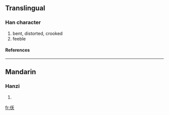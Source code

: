 ==Translingual==
===Han character===
{{Han char|rad=人|as=04|sn=6|four=|canj=人竹大 (OHK)}}
# bent, distorted, crooked
# feeble
====References====
{{Han ref|kx=0094.210|dkj=00413|dj=0200.120|hdz=10123.020|uh=4EF8|ud=20216}}
----
==Mandarin==
===Hanzi===
{{cmn-hanzi|pin=[[rén]] (ren2), [[yǎo]] (yao3)|wg=jen<sup>2</sup>, yao<sup>3</sup>}}
# {{defn|Mandarin}}




[[fr:仸]]